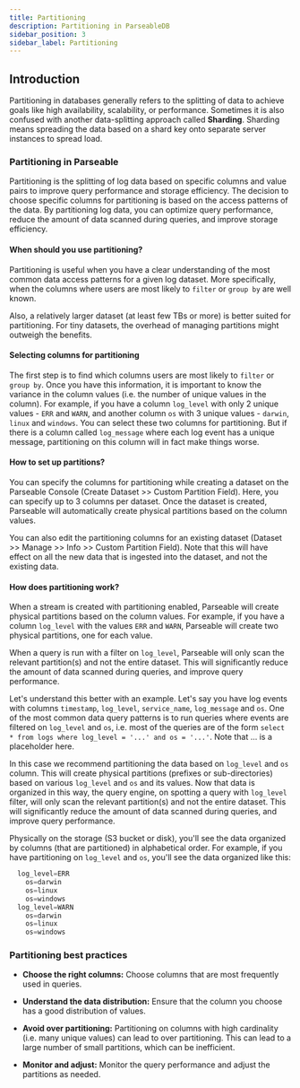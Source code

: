 ```yaml
---
title: Partitioning
description: Partitioning in ParseableDB
sidebar_position: 3
sidebar_label: Partitioning
---
```


## Introduction

Partitioning in databases generally refers to the splitting of data to achieve goals like high availability, scalability, or performance. Sometimes it is also confused with another data-splitting approach called **Sharding**. Sharding means spreading the data based on a shard key onto separate server instances to spread load.

### Partitioning in Parseable

Partitioning is the splitting of log data based on specific columns and value pairs to improve query performance and storage efficiency. The decision to choose specific columns for partitioning is based on the access patterns of the data. By partitioning log data, you can optimize query performance, reduce the amount of data scanned during queries, and improve storage efficiency.

#### When should you use partitioning?

Partitioning is useful when you have a clear understanding of the most common data access patterns for a given log dataset. More specifically, when the columns where users are most likely to `filter` or `group by` are well known.

Also, a relatively larger dataset (at least few TBs or more) is better suited for partitioning. For tiny datasets, the overhead of managing partitions might outweigh the benefits.

#### Selecting columns for partitioning

The first step is to find which columns users are most likely to `filter` or `group by`. Once you have this information, it is important to know the variance in the column values (i.e. the number of unique values in the column). For example, if you have a column `log_level` with only 2 unique values - `ERR` and `WARN`, and another column `os` with 3 unique values - `darwin`, `linux` and `windows`. You can select these two columns for partitioning. But if there is a column called `log_message` where each log event has a unique message, partitioning on this column will in fact make things worse.

#### How to set up partitions?

You can specify the columns for partitioning while creating a dataset on the Parseable Console (Create Dataset >> Custom Partition Field). Here, you can specify up to 3 columns per dataset. Once the dataset is created, Parseable will automatically create physical partitions based on the column values.

You can also edit the partitioning columns for an existing dataset (Dataset >> Manage >> Info >> Custom Partition Field). Note that this will have effect on all the new data that is ingested into the dataset, and not the existing data.

#### How does partitioning work?

When a stream is created with partitioning enabled, Parseable will create physical partitions based on the column values. For example, if you have a column `log_level` with the values `ERR` and `WARN`, Parseable will create two physical partitions, one for each value.

When a query is run with a filter on `log_level`, Parseable will only scan the relevant partition(s) and not the entire dataset. This will significantly reduce the amount of data scanned during queries, and improve query performance.

Let's understand this better with an example. Let's say you have log events with columns `timestamp`, `log_level`, `service_name`, `log_message` and `os`. One of the most common data query patterns is to run queries where events are filtered on `log_level` and `os`, i.e. most of the queries are of the form `select * from logs where log_level = '...' and os = '...'`. Note that ... is a placeholder here.

In this case we recommend partitioning the data based on `log_level` and `os` column. This will create physical partitions (prefixes or sub-directories) based on various `log_level` and `os` and its values. Now that data is organized in this way, the query engine, on spotting a query with `log_level` filter, will only scan the relevant partition(s) and not the entire dataset. This will significantly reduce the amount of data scanned during queries, and improve query performance.

Physically on the storage (S3 bucket or disk), you'll see the data organized by columns (that are partitioned) in alphabetical order. For example, if you have partitioning on `log_level` and `os`, you'll see the data organized like this:

```sql
  log_level=ERR
    os=darwin
    os=linux
    os=windows
  log_level=WARN
    os=darwin
    os=linux
    os=windows
```

### Partitioning best practices

- **Choose the right columns:** Choose columns that are most frequently used in queries.

- **Understand the data distribution:** Ensure that the column you choose has a good distribution of values.

- **Avoid over partitioning:** Partitioning on columns with high cardinality (i.e. many unique values) can lead to over partitioning. This can lead to a large number of small partitions, which can be inefficient.

- **Monitor and adjust:** Monitor the query performance and adjust the partitions as needed.